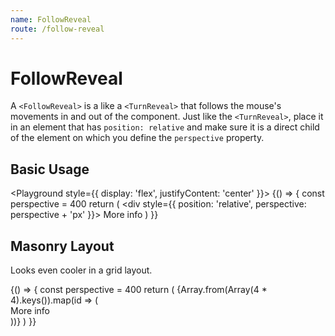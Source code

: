 ```yaml
---
name: FollowReveal
route: /follow-reveal
---
```


# FollowReveal

A `<FollowReveal>` is a like a `<TurnReveal>` that follows the mouse's movements in and out of the component.
Just like the `<TurnReveal>`, place it in an element that has `position: relative` and make sure it is a direct child of the element on which you define the `perspective` property.


## Basic Usage

<Playground style={{ display: 'flex', justifyContent: 'center' }}>
  {() => {
    const perspective = 400
    return (
      <div style={{ position: 'relative', perspective: perspective + 'px' }}>
        <FollowReveal perspective={perspective}>
          <Front>More info</Front>
        </FollowReveal>
        <PlaceHolderImage />
      </div>
    )
  }}
</Playground>

## Masonry Layout

Looks even cooler in a grid layout.

<Playground>
  {() => {
    const perspective = 400
    return (
      <Grid>
        {Array.from(Array(4 * 4).keys()).map(id => (
          <div
            key={id}
            style={{
              position: 'relative',
              perspective: perspective + 'px',
            }}
          >
            <FollowReveal perspective={perspective}>
              <Front>More info</Front>
            </FollowReveal>
            <div
              style={{
                background: '#e2e2e2',
                width: '100%',
                paddingBottom: '100%',
              }}
            />
          </div>
        ))}
      </Grid>
    )
  }}
</Playground>
